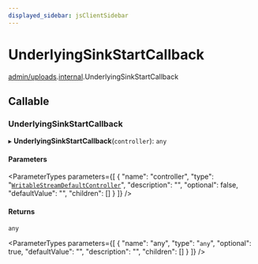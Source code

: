 ```yaml
---
displayed_sidebar: jsClientSidebar
---
```



# UnderlyingSinkStartCallback

[admin/uploads](../../modules/admin_uploads.mdx).[internal](../../admin_uploads/modules/admin_uploads.internal.mdx).UnderlyingSinkStartCallback

## Callable

### UnderlyingSinkStartCallback

▸ **UnderlyingSinkStartCallback**(`controller`): `any`

#### Parameters

<ParameterTypes parameters={[
  {
    "name": "controller",
    "type": "[`WritableStreamDefaultController`](../../admin_uploads/modules/admin_uploads.internal.mdx#writablestreamdefaultcontroller)",
    "description": "",
    "optional": false,
    "defaultValue": "",
    "children": []
  }
]} />

#### Returns

`any`

<ParameterTypes parameters={[
  {
    "name": "any",
    "type": "`any`",
    "optional": true,
    "defaultValue": "",
    "description": "",
    "children": []
  }
]} />
